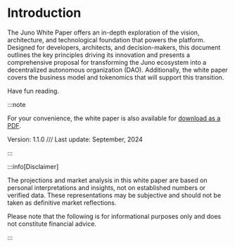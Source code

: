 # Introduction

The Juno White Paper offers an in-depth exploration of the vision, architecture, and technological foundation that powers the platform. Designed for developers, architects, and decision-makers, this document outlines the key principles driving its innovation and presents a comprehensive proposal for transforming the Juno ecosystem into a decentralized autonomous organization (DAO). Additionally, the white paper covers the business model and tokenomics that will support this transition.

Have fun reading.

:::note

For your convenience, the white paper is also available for <a href="/files/juno-white-paper.pdf" target="_blank">download as a PDF</a>.

Version: 1.1.0 /// Last update: September, 2024

:::

:::info[Disclaimer]

The projections and market analysis in this white paper are based on personal interpretations and insights, not on established numbers or verified data. These representations may be subjective and should not be taken as definitive market reflections.

Please note that the following is for informational purposes only and does not constitute financial advice.

:::

